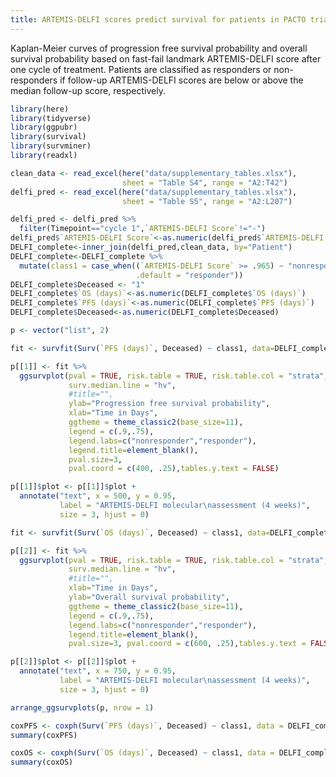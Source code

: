 ```yaml
---
title: ARTEMIS-DELFI scores predict survival for patients in PACTO trial
---
```



Kaplan-Meier curves of progression free survival probability and overall survival probability based on fast-fail landmark ARTEMIS-DELFI score after one cycle of treatment. Patients are classified as responders or non-responders if follow-up ARTEMIS-DELFI scores are below or above the median follow-up score, respectively.


```r
library(here)
library(tidyverse)
library(ggpubr)
library(survival)
library(survminer)
library(readxl)
```


```r
clean_data <- read_excel(here("data/supplementary_tables.xlsx"),
                         sheet = "Table S4", range = "A2:T42")
delfi_pred <- read_excel(here("data/supplementary_tables.xlsx"),
                         sheet = "Table S5", range = "A2:L207")
```


```r
delfi_pred <- delfi_pred %>%
  filter(Timepoint=="cycle 1",`ARTEMIS-DELFI Score`!="-")
delfi_pred$`ARTEMIS-DELFI Score`<-as.numeric(delfi_pred$`ARTEMIS-DELFI Score`)
DELFI_complete<-inner_join(delfi_pred,clean_data, by="Patient")
DELFI_complete<-DELFI_complete %>%
  mutate(class1 = case_when((`ARTEMIS-DELFI Score` >= .965) ~ "nonresponder",
                            .default = "responder"))
DELFI_complete$Deceased <- "1"
DELFI_complete$`OS (days)`<-as.numeric(DELFI_complete$`OS (days)`)
DELFI_complete$`PFS (days)`<-as.numeric(DELFI_complete$`PFS (days)`)
DELFI_complete$Deceased<-as.numeric(DELFI_complete$Deceased)

p <- vector("list", 2)

fit <- survfit(Surv(`PFS (days)`, Deceased) ~ class1, data=DELFI_complete)

p[[1]] <- fit %>%
  ggsurvplot(pval = TRUE, risk.table = TRUE, risk.table.col = "strata",
             surv.median.line = "hv",
             #title="",
             ylab="Progression free survival probability",
             xlab="Time in Days",
             ggtheme = theme_classic2(base_size=11),
             legend = c(.9,.75),
             legend.labs=c("nonresponder","responder"),
             legend.title=element_blank(),
             pval.size=3,
             pval.coord = c(400, .25),tables.y.text = FALSE)

p[[1]]$plot <- p[[1]]$plot +
  annotate("text", x = 500, y = 0.95,
           label = "ARTEMIS-DELFI molecular\nassessment (4 weeks)",
           size = 3, hjust = 0)

fit <- survfit(Surv(`OS (days)`, Deceased) ~ class1, data=DELFI_complete)

p[[2]] <- fit %>%
  ggsurvplot(pval = TRUE, risk.table = TRUE, risk.table.col = "strata",
             surv.median.line = "hv",
             #title="",
             xlab="Time in Days",
             ylab="Overall survival probability",
             ggtheme = theme_classic2(base_size=11),
             legend = c(.9,.75),
             legend.labs=c("nonresponder","responder"),
             legend.title=element_blank(),
             pval.size=3, pval.coord = c(600, .25),tables.y.text = FALSE)

p[[2]]$plot <- p[[2]]$plot +
  annotate("text", x = 750, y = 0.95,
           label = "ARTEMIS-DELFI molecular\nassessment (4 weeks)",
           size = 3, hjust = 0)

arrange_ggsurvplots(p, nrow = 1)

coxPFS <- coxph(Surv(`PFS (days)`, Deceased) ~ class1, data = DELFI_complete)
summary(coxPFS)

coxOS <- coxph(Surv(`OS (days)`, Deceased) ~ class1, data = DELFI_complete)
summary(coxOS)
```
